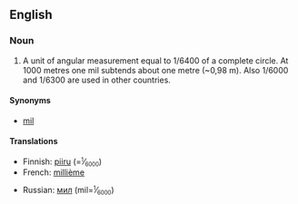 {{wikipedia}}
==English==

===Noun===
{{en-noun}}

# {{military}} A unit of angular measurement equal to 1/6400 of a complete circle. At 1000 metres one mil subtends about one metre (~0,98 m). Also 1/6000 and 1/6300 are used in other countries.

====Synonyms====
*[[mil]]

====Translations====
{{trans-top|unit of angular measurement}}
*Finnish: [[piiru]] (=<small><sup>1</sup><big>⁄</big><sub>6000</sub></small>)
*French: [[millième]] {{m}}
{{trans-mid}}
*Russian: [[мил]] (mil=<small><sup>1</sup><big>⁄</big><sub>6000</sub></small>) {{m}}
{{trans-bottom}}